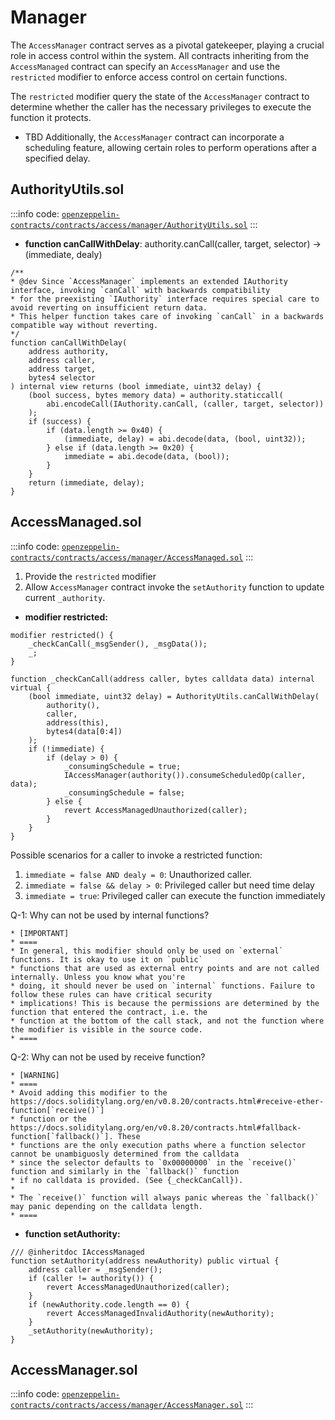 # Manager


The `AccessManager` contract serves as a pivotal gatekeeper, playing a crucial role in access control within the system. All contracts inheriting from the `AccessManaged` contract can specify an `AccessManager` and use the `restricted` modifier to enforce access control on certain functions.

The `restricted` modifier query the state of the `AccessManager` contract to determine whether the caller has the necessary privileges to execute the function it protects.

- TBD
Additionally, the `AccessManager` contract can incorporate a scheduling feature, allowing certain roles to perform operations after a specified delay.

## AuthorityUtils.sol

:::info
code: [`openzeppelin-contracts/contracts/access/manager/AuthorityUtils.sol`](https://github.com/OpenZeppelin/openzeppelin-contracts/blob/v5.0.1/contracts/access/manager/AuthorityUtils.sol)
:::

- **function canCallWithDelay**: authority.canCall(caller, target, selector) -> (immediate, dealy)

```solidity
/**
* @dev Since `AccessManager` implements an extended IAuthority interface, invoking `canCall` with backwards compatibility
* for the preexisting `IAuthority` interface requires special care to avoid reverting on insufficient return data.
* This helper function takes care of invoking `canCall` in a backwards compatible way without reverting.
*/
function canCallWithDelay(
    address authority,
    address caller,
    address target,
    bytes4 selector
) internal view returns (bool immediate, uint32 delay) {
    (bool success, bytes memory data) = authority.staticcall(
        abi.encodeCall(IAuthority.canCall, (caller, target, selector))
    );
    if (success) {
        if (data.length >= 0x40) {
            (immediate, delay) = abi.decode(data, (bool, uint32));
        } else if (data.length >= 0x20) {
            immediate = abi.decode(data, (bool));
        }
    }
    return (immediate, delay);
}
```

## AccessManaged.sol

:::info
code: [`openzeppelin-contracts/contracts/access/manager/AccessManaged.sol`](https://github.com/OpenZeppelin/openzeppelin-contracts/blob/v5.0.1/contracts/access/manager/AccessManaged.sol)
:::

1. Provide the `restricted` modifier
2. Allow `AccessManager` contract invoke the `setAuthority` function to update current `_authority`.

- **modifier restricted:**

```solidity
modifier restricted() {
    _checkCanCall(_msgSender(), _msgData());
    _;
}
```

```solidity showLineNumbers
function _checkCanCall(address caller, bytes calldata data) internal virtual {
    (bool immediate, uint32 delay) = AuthorityUtils.canCallWithDelay(
        authority(),
        caller,
        address(this),
        bytes4(data[0:4])
    );
    if (!immediate) {
        if (delay > 0) {
            _consumingSchedule = true;
            IAccessManager(authority()).consumeScheduledOp(caller, data);
            _consumingSchedule = false;
        } else {
            revert AccessManagedUnauthorized(caller);
        }
    }
}
```

Possible scenarios for a caller to invoke a restricted function:

1. `immediate = false AND dealy = 0`: Unauthorized caller.
2. `immediate = false && delay > 0`: Privileged caller but need time delay
3. `immediate = true`: Privileged caller can execute the function immediately


Q-1: Why can not be used by internal functions?
```text
* [IMPORTANT]
* ====
* In general, this modifier should only be used on `external` functions. It is okay to use it on `public`
* functions that are used as external entry points and are not called internally. Unless you know what you're
* doing, it should never be used on `internal` functions. Failure to follow these rules can have critical security
* implications! This is because the permissions are determined by the function that entered the contract, i.e. the
* function at the bottom of the call stack, and not the function where the modifier is visible in the source code.
* ====
```

Q-2: Why can not be used by receive function?

```text
* [WARNING]
* ====
* Avoid adding this modifier to the https://docs.soliditylang.org/en/v0.8.20/contracts.html#receive-ether-function[`receive()`]
* function or the https://docs.soliditylang.org/en/v0.8.20/contracts.html#fallback-function[`fallback()`]. These
* functions are the only execution paths where a function selector cannot be unambiguosly determined from the calldata
* since the selector defaults to `0x00000000` in the `receive()` function and similarly in the `fallback()` function
* if no calldata is provided. (See {_checkCanCall}).
*
* The `receive()` function will always panic whereas the `fallback()` may panic depending on the calldata length.
* ====
```

- **function setAuthority:**

```solidity
/// @inheritdoc IAccessManaged
function setAuthority(address newAuthority) public virtual {
    address caller = _msgSender();
    if (caller != authority()) {
        revert AccessManagedUnauthorized(caller);
    }
    if (newAuthority.code.length == 0) {
        revert AccessManagedInvalidAuthority(newAuthority);
    }
    _setAuthority(newAuthority);
}
```

## AccessManager.sol

:::info
code: [`openzeppelin-contracts/contracts/access/manager/AccessManager.sol`](https://github.com/OpenZeppelin/openzeppelin-contracts/blob/v5.0.1/contracts/access/manager/AccessManager.sol)
:::


